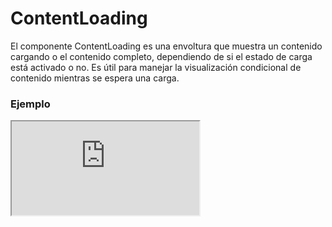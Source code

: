 
# ContentLoading

El componente ContentLoading es una envoltura que muestra un contenido cargando o el contenido completo, dependiendo de si el estado de carga está activado o no. Es útil para manejar la visualización condicional de contenido mientras se espera una carga.

### Ejemplo

<Iframe minHeightIframe="30dvh" src="https://fenextjs-component-storybook.vercel.app/iframe.html?args=&id=contentloading-contentloading--index&viewMode=story" />

### Importacion

Para importar el componente ContentLoading, se puede hacer desde fenextjs

```tsx copy
import { ContentLoading } from "fenextjs";
```

### Parametros

| Parametro | Tipo | Requerido | Default | Descripcion |
| --------- | ---- | --------- | ------- | ----------- |
| children | ReactNode | no | undefined | El contenido que se mostrará cuando no esté en estado de carga. |
| componentLoader | ReactNode | no | \<LoaderSpinner /\> | Componente que se muestra mientras el contenido está en estado de carga. |
| loader | boolean | no | false | Indica si el componente está en estado de carga, mostrando el componente loader. |
| isPage | boolean | no | false | Determina si el componente debe comportarse como una página en carga. |
| className | string | no | '' | Clase CSS para personalizar el contenedor del componente. |

### Storybook

Para ver el storybook del componente lo puede hacer con este [link](https://fenextjs-component-storybook.vercel.app/?path=/story/contentloading-contentloading--index)

### Usos

- Básico

```tsx copy
<ContentLoading><div>Contenido cargado</div></ContentLoading>
```

- ContentLoading con loader activado

```tsx copy
<ContentLoading loader={true}><div>Contenido cargado</div></ContentLoading>
```

- ContentLoading como página

```tsx copy
<ContentLoading isPage={true}><div>Contenido cargado</div></ContentLoading>
```

